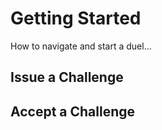 # Getting Started

How to navigate and start a duel...


## Issue a Challenge


## Accept a Challenge


